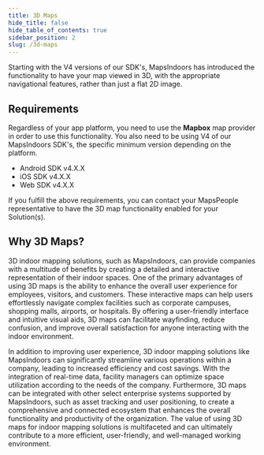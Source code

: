```yaml
---
title: 3D Maps
hide_title: false
hide_table_of_contents: true
sidebar_position: 2
slug: /3d-maps
---
```



Starting with the V4 versions of our SDK's, MapsIndoors has introduced the functionality to have your map viewed in 3D, with the appropriate navigational features, rather than just a flat 2D image.

## Requirements

Regardless of your app platform, you need to use the **Mapbox** map provider in order to use this functionality. You also need to be using V4 of our MapsIndoors SDK's, the specific minimum version depending on the platform.

* Android SDK v4.X.X
* iOS SDK v4.X.X
* Web SDK v4.X.X

If you fulfill the above requirements, you can contact your MapsPeople representative to have the 3D map functionality enabled for your Solution(s).

## Why 3D Maps?

3D indoor mapping solutions, such as MapsIndoors, can provide companies with a multitude of benefits by creating a detailed and interactive representation of their indoor spaces. One of the primary advantages of using 3D maps is the ability to enhance the overall user experience for employees, visitors, and customers. These interactive maps can help users effortlessly navigate complex facilities such as corporate campuses, shopping malls, airports, or hospitals. By offering a user-friendly interface and intuitive visual aids, 3D maps can facilitate wayfinding, reduce confusion, and improve overall satisfaction for anyone interacting with the indoor environment.

In addition to improving user experience, 3D indoor mapping solutions like MapsIndoors can significantly streamline various operations within a company, leading to increased efficiency and cost savings. With the integration of real-time data, facility managers can optimize space utilization according to the needs of the company. Furthermore, 3D maps can be integrated with other select enterprise systems supported by MapsIndoors, such as asset tracking and user positioning, to create a comprehensive and connected ecosystem that enhances the overall functionality and productivity of the organization. The value of using 3D maps for indoor mapping solutions is multifaceted and can ultimately contribute to a more efficient, user-friendly, and well-managed working environment.
